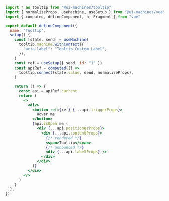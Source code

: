 ```jsx {10,28-34}
import * as tooltip from "@ui-machines/tooltip"
import { normalizeProps, useMachine, useSetup } from "@ui-machines/vue"
import { computed, defineComponent, h, Fragment } from "vue"

export default defineComponent({
  name: "Tooltip",
  setup() {
    const [state, send] = useMachine(
      tooltip.machine.withContext({
        "aria-label": "Tooltip Custom Label",
      }),
    )
    const ref = useSetup({ send, id: "1" })
    const apiRef = computed(() =>
      tooltip.connect(state.value, send, normalizeProps),
    )

    return () => {
      const api = apiRef.current
      return (
        <>
          <div>
            <button ref={ref} {...api.triggerProps}>
              Hover me
            </button>
            {api.isOpen && (
              <div {...api.positionerProps}>
                <div {...api.contentProps}>
                  {/* rendered */}
                  <span>Tooltip</span>
                  {/* announced */}
                  <div {...api.labelProps} />
                </div>
              </div>
            )}
          </div>
        </>
      )
    }
  },
})
```
